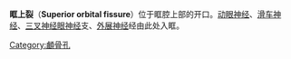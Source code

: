 {{Infobox bone
| Name        = 眶上裂
| Latin       = fissura orbitalis superior
| Image2      = Orbita mensch.jpg
| Caption2    = 1 [[Ethmoidal_foramina|Foramen ethmoidale]], 2 [[視神經孔|視神經孔]], 3 [[Fissura_orbitalis_superior|Fissura orbitalis superior]], 4 [[Fossa_sacci_lacrimalis|Fossa sacci lacrimalis]], 5 [[Infraorbital_groove|Sulcus infraorbitalis]], 6 [[Inferior_orbital_fissure|Fissura orbitalis inferior]], 7 [[Infraorbital_foramen|Foramen infraorbitale]]
| Image       = Gray787.png
| Caption     = 夾層起源顯示右眼球肌肉和神經進入眶上裂
| Width       = 280 
<!--
| GraySubject  = 201 
| GrayPage     = 900 
| DorlandsPre  = f_08 
| DorlandsSuf  = 12365608  
-->
}}
'''眶上裂'''（'''Superior orbital fissure'''）位于眶腔上部的开口。[[动眼神经|动眼神经]]、[[滑车神经|滑车神经]]、[[三叉神经|三叉神经]][[眼神经|眼神经]]支、[[外展神经|外展神经]]经由此处入眶。
{{医学小作品}}

[[Category:顱骨孔|Category:顱骨孔]]